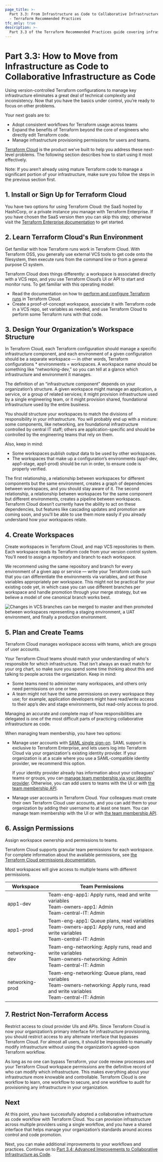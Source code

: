 ```yaml
---
page_title: >-
  Part 3.3: From Infrastructure as Code to Collaborative Infrastructure as Code
  - Terraform Recommended Practices
tfc_only: true
description: >-
  Part 3.3 of the Terraform Recommended Practices guide covering infrastructure as code with multiple collaborators.
---
```


# Part 3.3: How to Move from Infrastructure as Code to Collaborative Infrastructure as Code

Using version-controlled Terraform configurations to manage key infrastructure eliminates a great deal of technical complexity and inconsistency. Now that you have the basics under control, you’re ready to focus on other problems.

Your next goals are to:

- Adopt consistent workflows for Terraform usage across teams
- Expand the benefits of Terraform beyond the core of engineers who directly edit Terraform code.
- Manage infrastructure provisioning permissions for users and teams.

[Terraform Cloud](https://www.hashicorp.com/products/terraform/) is the product we’ve built to help you address these next-level problems. The following section describes how to start using it most effectively.

Note: If you aren’t already using mature Terraform code to manage a significant portion of your infrastructure, make sure you follow the steps in the previous section first.

## 1. Install or Sign Up for Terraform Cloud

You have two options for using Terraform Cloud: the SaaS hosted by HashiCorp, or a private instance you manage with Terraform Enterprise. If you have chosen the SaaS version then you can skip this step; otherwise visit the [Terraform Enterprise documentation](/enterprise) to get started.

## 2. Learn Terraform Cloud's Run Environment

Get familiar with how Terraform runs work in Terraform Cloud. With Terraform OSS, you generally use external VCS tools to get code onto the filesystem, then execute runs from the command line or from a general purpose CI system.

Terraform Cloud does things differently: a workspace is associated directly with a VCS repo, and you use Terraform Cloud’s UI or API to start and monitor runs. To get familiar with this operating model:

- Read the documentation on how to [perform and configure Terraform runs](/cloud-docs/run/remote-operations) in Terraform Cloud.
- Create a proof-of-concept workspace, associate it with Terraform code in a VCS repo, set variables as needed, and use Terraform Cloud to perform some Terraform runs with that code.

## 3. Design Your Organization’s Workspace Structure

In Terraform Cloud, each Terraform configuration should manage a specific infrastructure component, and each environment of a given configuration should be a separate workspace — in other words, Terraform configurations \* environments = workspaces. A workspace name should be something like “networking-dev,” so you can tell at a glance which infrastructure and environment it manages.

The definition of an “infrastructure component” depends on your organization’s structure. A given workspace might manage an application, a service, or a group of related services; it might provision infrastructure used by a single engineering team, or it might provision shared, foundational infrastructure used by the entire business.

You should structure your workspaces to match the divisions of responsibility in your infrastructure. You will probably end up with a mixture: some components, like networking, are foundational infrastructure controlled by central IT staff; others are application-specific and should be controlled by the engineering teams that rely on them.

Also, keep in mind:

- Some workspaces publish output data to be used by other workspaces.
- The workspaces that make up a configuration’s environments (app1-dev, app1-stage, app1-prod) should be run in order, to ensure code is properly verified.

The first relationship, a relationship between workspaces for different components but the same environment, creates a graph of dependencies between workspaces, and you should stay aware of it. The second relationship, a relationship between workspaces for the same component but different environments, creates a pipeline between workspaces. Terraform Cloud doesn’t currently have the ability to act on these dependencies, but features like cascading updates and promotion are coming soon, and you’ll be able to use them more easily if you already understand how your workspaces relate.

## 4. Create Workspaces

Create workspaces in Terraform Cloud, and map VCS repositories to them. Each workspace reads its Terraform code from your version control system. You’ll need to assign a repository and branch to each workspace.

We recommend using the same repository and branch for every environment of a given app or service — write your Terraform code such that you can differentiate the environments via variables, and set those variables appropriately per workspace. This might not be practical for your existing code yet, in which case you can use different branches per workspace and handle promotion through your merge strategy, but we believe a model of one canonical branch works best.

![Changes in VCS branches can be merged to master and then promoted between workspaces representing a staging environment, a UAT environment, and finally a production environment.](/img/docs/image1.png)

## 5. Plan and Create Teams

Terraform Cloud manages workspace access with teams, which are groups of user accounts.

Your Terraform Cloud teams should match your understanding of who's responsible for which infrastructure. That isn't always an exact match for your org chart, so make sure you spend some time thinking about this and talking to people across the organization. Keep in mind:

- Some teams need to administer many workspaces, and others only need permissions on one or two.
- A team might not have the same permissions on every workspace they use; for example, application developers might have read/write access to their app’s dev and stage environments, but read-only access to prod.

Managing an accurate and complete map of how responsibilities are delegated is one of the most difficult parts of practicing collaborative infrastructure as code.

When managing team membership, you have two options:

- Manage user accounts with [SAML single sign-on](/enterprise/saml/configuration). SAML support is exclusive to Terraform Enterprise, and lets users log into Terraform Cloud via your organization's existing identity provider. If your organization is at a scale where you use a SAML-compatible identity provider, we recommend this option.

  If your identity provider already has information about your colleagues' teams or groups, you can [manage team membership via your identity provider](/enterprise/saml/team-membership). Otherwise, you can add users to teams with the UI or with [the team membership API](/cloud-docs/api-docs/team-members).

- Manage user accounts in Terraform Cloud. Your colleagues must create their own Terraform Cloud user accounts, and you can add them to your organization by adding their username to at least one team. You can manage team membership with the UI or with [the team membership API](/cloud-docs/api-docs/team-members).

## 6. Assign Permissions

Assign workspace ownership and permissions to teams.

Terraform Cloud supports granular team permissions for each workspace. For complete information about the available permissions, see [the Terraform Cloud permissions documentation.](/cloud-docs/users-teams-organizations/permissions)

[permissions-citation]: #intentionally-unused---keep-for-maintainers

Most workspaces will give access to multiple teams with different permissions.

| Workspace       | Team Permissions                                                                                                                                   |
| --------------- | -------------------------------------------------------------------------------------------------------------------------------------------------- |
| app1-dev        | Team-eng-app1: Apply runs, read and write variables <br /> Team-owners-app1: Admin <br /> Team-central-IT: Admin                                   |
| app1-prod       | Team-eng-app1: Queue plans, read variables <br /> Team-owners-app1: Apply runs, read and write variables <br /> Team-central-IT: Admin             |
| networking-dev  | Team-eng-networking: Apply runs, read and write variables <br /> Team-owners-networking: Admin <br /> Team-central-IT: Admin                       |
| networking-prod | Team-eng-networking: Queue plans, read variables <br /> Team-owners-networking: Apply runs, read and write variables <br /> Team-central-IT: Admin |

## 7. Restrict Non-Terraform Access

Restrict access to cloud provider UIs and APIs. Since Terraform Cloud is now your organization’s primary interface for infrastructure provisioning, you should restrict access to any alternate interface that bypasses Terraform Cloud. For almost all users, it should be impossible to manually modify infrastructure without using the organization’s agreed-upon Terraform workflow.

As long as no one can bypass Terraform, your code review processes and your Terraform Cloud workspace permissions are the definitive record of who can modify which infrastructure. This makes everything about your infrastructure more knowable and controllable. Terraform Cloud is one workflow to learn, one workflow to secure, and one workflow to audit for provisioning any infrastructure in your organization.

## Next

At this point, you have successfully adopted a collaborative infrastructure as code workflow with Terraform Cloud. You can provision infrastructure across multiple providers using a single workflow, and you have a shared interface that helps manage your organization’s standards around access control and code promotion.

Next, you can make additional improvements to your workflows and practices. Continue on to [Part 3.4: Advanced Improvements to Collaborative Infrastructure as Code](/cloud-docs/recommended-practices/part3.4).
